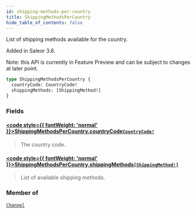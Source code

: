 ```yaml
---
id: shipping-methods-per-country
title: ShippingMethodsPerCountry
hide_table_of_contents: false
---
```








List of shipping methods available for the country.

Added in Saleor 3.6.

Note: this API is currently in Feature Preview and can be subject to changes at later point.

```graphql
type ShippingMethodsPerCountry {
  countryCode: CountryCode!
  shippingMethods: [ShippingMethod!]
}
```


### Fields

#### [<code style={{ fontWeight: 'normal' }}>ShippingMethodsPerCountry.<b>countryCode</b></code>](#)<Bullet />[`CountryCode!`](../../../developer/api-reference/enums/country-code) <Badge class="secondary" text="non-null"/> <Badge class="secondary" text="enum"/>
> The country code.
> 

#### [<code style={{ fontWeight: 'normal' }}>ShippingMethodsPerCountry.<b>shippingMethods</b></code>](#)<Bullet />[`[ShippingMethod!]`](../../../developer/api-reference/objects/shipping-method) <Badge class="secondary" text="list"/> <Badge class="secondary" text="object"/>
> List of available shipping methods.
> 



### Member of

[`Channel`](../../../developer/api-reference/objects/channel)  <Badge class="secondary" text="object"/>



